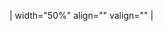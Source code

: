 <p></p>
| width="50%" align="{{{align|left}}}" valign="{{{valign|top}}}" |<noinclude>{{template doc|Template:Col-begin/doc}}</noinclude>
